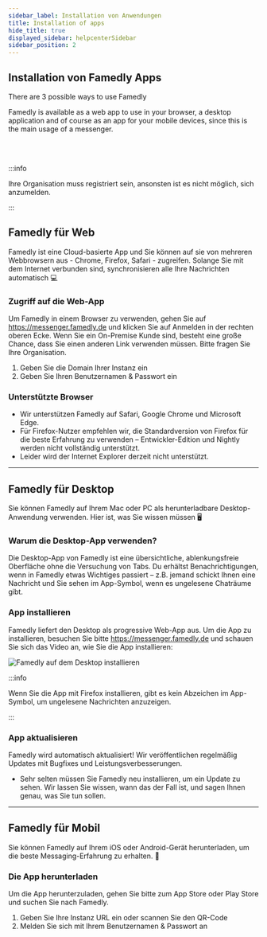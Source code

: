 ```yaml
---
sidebar_label: Installation von Anwendungen
title: Installation of apps
hide_title: true
displayed_sidebar: helpcenterSidebar
sidebar_position: 2
---
```


<div class="hero hero--primary">
  <div class="container">
    <h2 class="hero__title">Installation von Famedly Apps</h2>
    <p class="hero__subtitle">There are 3 possible ways to use Famedly</p>
    <p>Famedly is available as a web app to use in your browser, a desktop application and of course as an app for your mobile devices, since this is the main usage of a messenger.</p>
  </div>
</div>
<br></br>

:::info

Ihre Organisation muss registriert sein, ansonsten ist es nicht möglich, sich anzumelden.

:::

## Famedly für Web

Famedly ist eine Cloud-basierte App und Sie können auf sie von mehreren Webbrowsern aus - Chrome, Firefox, Safari - zugreifen. Solange Sie mit dem Internet verbunden sind, synchronisieren alle Ihre Nachrichten automatisch 💻

### Zugriff auf die Web-App

Um Famedly in einem Browser zu verwenden, gehen Sie auf https://messenger.famedly.de und klicken Sie auf Anmelden in der rechten oberen Ecke. Wenn Sie ein On-Premise Kunde sind, besteht eine große Chance, dass Sie einen anderen Link verwenden müssen. Bitte fragen Sie Ihre Organisation.

1. Geben Sie die Domain Ihrer Instanz ein
2. Geben Sie Ihren Benutzernamen & Passwort ein

### Unterstützte Browser

- Wir unterstützen Famedly auf Safari, Google Chrome und Microsoft Edge.
- Für Firefox-Nutzer empfehlen wir, die Standardversion von Firefox für die beste Erfahrung zu verwenden – Entwickler-Edition und Nightly werden nicht vollständig unterstützt.
- Leider wird der Internet Explorer derzeit nicht unterstützt.

---

## Famedly für Desktop

Sie können Famedly auf Ihrem Mac oder PC als herunterladbare Desktop-Anwendung verwenden. Hier ist, was Sie wissen müssen 🖥️

### Warum die Desktop-App verwenden?

Die Desktop-App von Famedly ist eine übersichtliche, ablenkungsfreie Oberfläche ohne die Versuchung von Tabs. Du erhältst Benachrichtigungen, wenn in Famedly etwas Wichtiges passiert – z.B. jemand schickt Ihnen eine Nachricht und Sie sehen im App-Symbol, wenn es ungelesene Chaträume gibt.

### App installieren

Famedly liefert den Desktop als progressive Web-App aus. Um die App zu installieren, besuchen Sie bitte https://messenger.famedly.de und schauen Sie sich das Video an, wie Sie die App installieren:

![Famedly auf dem Desktop installieren](/img/install-famedly.gif)

:::info

Wenn Sie die App mit Firefox installieren, gibt es kein Abzeichen im App-Symbol, um ungelesene Nachrichten anzuzeigen.

:::

### App aktualisieren

Famedly wird automatisch aktualisiert! Wir veröffentlichen regelmäßig Updates mit Bugfixes und Leistungsverbesserungen.
- Sehr selten müssen Sie Famedly neu installieren, um ein Update zu sehen. Wir lassen Sie wissen, wann das der Fall ist, und sagen Ihnen genau, was Sie tun sollen.

---

## Famedly für Mobil

Sie können Famedly auf Ihrem iOS oder Android-Gerät herunterladen, um die beste Messaging-Erfahrung zu erhalten. 🤳

### Die App herunterladen

Um die App herunterzuladen, gehen Sie bitte zum App Store oder Play Store und suchen Sie nach Famedly.

1. Geben Sie Ihre Instanz URL ein oder scannen Sie den QR-Code
2. Melden Sie sich mit Ihrem Benutzernamen & Passwort an
